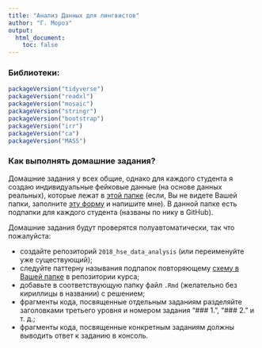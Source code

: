 ```yaml
---
title: "Анализ Данных для лингвистов"
author: "Г. Мороз"
output:
  html_document:
    toc: false
---
```


### Библиотеки:
```r
packageVersion("tidyverse")
packageVersion("readxl")
packageVersion("mosaic")
packageVersion("stringr")
packageVersion("bootstrap")
packageVersion("irr")
packageVersion("ca")
packageVersion("MASS")
```

### Как выполнять домашние задания?
Домашние задания у всех общие, однако для каждого студента я создаю индивидуальные фейковые данные (на основе данных реальных), которые лежат в [этой папке](https://goo.gl/TJ3t8j) (если, Вы не видете Вашей папки, заполните [эту форму](https://goo.gl/forms/IYnkfSPauEJPf9SG3) и напишите мне). В данной папке есть подпапки для каждого студента (названы по нику в GitHub).

Домашние задания будут проверятся полуавтоматически, так что пожалуйста:

* создайте репозиторий `2018_hse_data_analysis` (или переименуйте уже существующий);
* следуйте паттерну называния подпапок повторяющему [схему в Вашей папке](https://github.com/agricolamz/2018_data_analysis_for_linguists/tree/master/data/students) в репозитории курса;
* добавьте в соответствующую папку файл `.Rmd` (желательно без кириллицы в названии) с решением;
* фрагменты кода, посвященные отдельным заданиям разделяйте заголовками третьего уровня и номером задания "### 1.", "### 2." и т. д.;
* фрагменты кода, посвященные конкретным заданиям должны выводить ответ к заданию в консоль.
